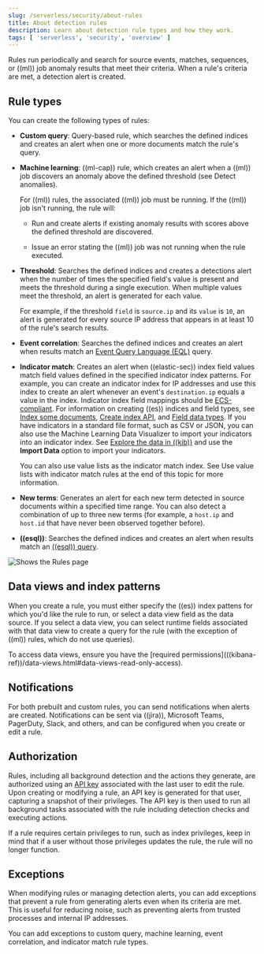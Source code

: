 ```yaml
---
slug: /serverless/security/about-rules
title: About detection rules
description: Learn about detection rule types and how they work.
tags: [ 'serverless', 'security', 'overview' ]
---
```


<div id="about-rules"></div>

Rules run periodically and search for source events, matches, sequences, or ((ml)) job anomaly results that meet their criteria. When a rule's criteria are met, a detection alert is created.

<div id="rule-types"></div>

## Rule types

You can create the following types of rules:

* <DocLink slug="/serverless/security/rules-create" section="create-a-custom-query-rule">**Custom query**</DocLink>: Query-based rule, which searches the defined indices and
    creates an alert when one or more documents match the rule's query.

* <DocLink slug="/serverless/security/rules-create" section="create-a-machine-learning-rule">**Machine learning**</DocLink>: ((ml-cap)) rule, which creates an alert when a ((ml)) job
    discovers an anomaly above the defined threshold (see <DocLink slug="/serverless/security/machine-learning">Detect anomalies</DocLink>).

    For ((ml)) rules, the associated ((ml)) job must be running. If the ((ml)) job isn't
    running, the rule will:

    * Run and create alerts if existing anomaly results with scores above the defined threshold
        are discovered.

    * Issue an error stating the ((ml)) job was not running when the rule executed.
* <DocLink slug="/serverless/security/rules-create" section="create-a-threshold-rule">**Threshold**</DocLink>: Searches the defined indices and creates a detections alert
    when the number of times the specified field's value is present and meets the threshold during
    a single execution. When multiple values meet the threshold, an alert is
    generated for each value.

    For example, if the threshold `field` is `source.ip` and its `value` is `10`, an
    alert is generated for every source IP address that appears in at least 10 of
    the rule's search results.

* <DocLink slug="/serverless/security/rules-create" section="create-an-event-correlation-rule">**Event correlation**</DocLink>: Searches the defined indices and creates an alert when results match an
    [Event Query Language (EQL)](((ref))/eql.html) query.

* <DocLink slug="/serverless/security/rules-create" section="create-an-indicator-match-rule">**Indicator match**</DocLink>: Creates an alert when ((elastic-sec)) index field values match field values defined in the specified indicator index patterns. For example, you can create an indicator index for IP addresses and use this index to create an alert whenever an event's `destination.ip` equals a value in the index. Indicator index field mappings should be [ECS-compliant](((ecs-ref))). For information on creating ((es)) indices and field types, see
    [Index some documents](((ref))/getting-started-index.html),
    [Create index API](((ref))/indices-create-index.html), and
    [Field data types](((ref))/mapping-types.html). If you have indicators in a standard file format, such as CSV or JSON, you can also use the Machine Learning Data Visualizer to import your indicators into an indicator index. See [Explore the data in ((kib))](((ml-docs))/ml-getting-started.html#sample-data-visualizer) and use the **Import Data** option to import your indicators.

    <DocCallOut title="Tip">
    You can also use value lists as the indicator match index. See <DocLink slug="/serverless/security/rules-create" section="use-value-lists-with-indicator-match-rules">Use value lists with indicator match rules</DocLink> at the end of this topic for more information.
    </DocCallOut>

* <DocLink slug="/serverless/security/rules-create" section="create-a-new-terms-rule">**New terms**</DocLink>: Generates an alert for each new term detected in source documents within a specified time range. You can also detect a combination of up to three new terms (for example, a `host.ip` and `host.id` that have never been observed together before).

* <DocLink slug="/serverless/security/rules-create" section="create-esql-rule">**((esql))**</DocLink>: Searches the defined indices and creates an alert when results match an [((esql)) query](((ref))/esql.html).

![Shows the Rules page](../images/about-rules/-detections-all-rules.png)

<div id="views-index-patterns"></div>

## Data views and index patterns

When you create a rule, you must either specify the ((es)) index pattens for which you'd like the rule to run, or select a <DocLink slug="/serverless/security/data-views-in-sec">data view field</DocLink> as the data source. If you select a data view, you can select <DocLink slug="/serverless/security/runtime-fields">runtime fields</DocLink> associated with that data view to create a query for the rule (with the exception of ((ml)) rules, which do not use queries).

<DocCallOut title="Note">
To access data views, ensure you have the [required permissions](((kibana-ref))/data-views.html#data-views-read-only-access).
</DocCallOut>

<div id="about-notifications"></div>

## Notifications

For both prebuilt and custom rules, you can send notifications when alerts are created. Notifications can be sent via ((jira)), Microsoft Teams, PagerDuty, Slack, and others, and can be configured when you create or edit a rule.

<div id="alerting-authorization-model"></div>

## Authorization

Rules, including all background detection and the actions they generate, are authorized using an [API key](((kibana-ref))/api-keys.html) associated with the last user to edit the rule. Upon creating or modifying a rule, an API key is generated for that user, capturing a snapshot of their privileges. The API key is then used to run all background tasks associated with the rule including detection checks and executing actions.

<DocCallOut title="Important" color="warning">

If a rule requires certain privileges to run, such as index privileges, keep in mind that if a user without those privileges updates the rule, the rule will no longer function.

</DocCallOut>

<div id="about-exceptions"></div>

## Exceptions

When modifying rules or managing detection alerts, you can <DocLink slug="/serverless/security/add-exceptions">add exceptions</DocLink> that prevent a rule from generating alerts even when its criteria are met. This is useful for reducing noise, such as preventing alerts from trusted processes and internal IP addresses.

<DocCallOut title="Note">
You can add exceptions to custom query, machine learning, event correlation, and indicator match rule types.
</DocCallOut>

